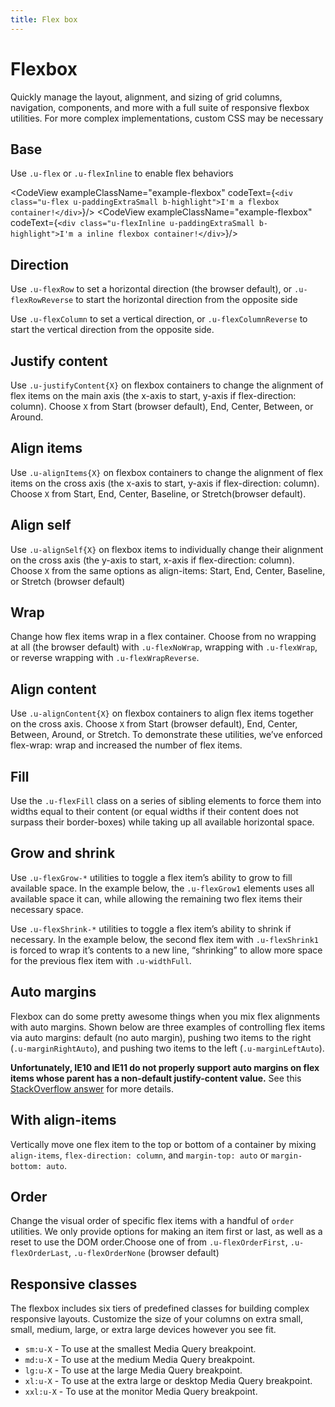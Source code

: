 ```yaml
---
title: Flex box
---
```


# Flexbox

Quickly manage the layout, alignment, and sizing of grid columns, navigation, components, and more with a full suite of responsive flexbox utilities. For more complex implementations, custom CSS may be necessary

## Base

Use `.u-flex` or `.u-flexInline` to enable flex behaviors

<CodeView exampleClassName="example-flexbox" codeText={`<div class="u-flex u-paddingExtraSmall b-highlight">I'm a flexbox container!</div>`}/>
<CodeView exampleClassName="example-flexbox" codeText={`<div class="u-flexInline u-paddingExtraSmall b-highlight">I'm a inline flexbox container!</div>`}/>

## Direction

Use `.u-flexRow` to set a horizontal direction (the browser default), or `.u-flexRowReverse` to start the horizontal direction from the opposite side

<CodeView exampleClassName="example-flexbox" codeText={directionRow}/>

Use `.u-flexColumn` to set a vertical direction, or `.u-flexColumnReverse` to start the vertical direction from the opposite side.

<CodeView exampleClassName="example-flexbox" codeText={directionColumn}/>

## Justify content

Use `.u-justifyContent{X}` on flexbox containers to change the alignment of flex items on the main axis (the x-axis to start, y-axis if flex-direction: column). Choose `X` from Start (browser default), End, Center, Between, or Around.

<CodeView exampleClassName="example-flexbox" codeText={justifyContent}/>

## Align items

Use `.u-alignItems{X}` on flexbox containers to change the alignment of flex items on the cross axis (the x-axis to start, y-axis if flex-direction: column). Choose `X` from Start, End, Center, Baseline, or Stretch(browser default).

<CodeView exampleClassName="example-flexbox" codeText={alignItems}/>

## Align self

Use `.u-alignSelf{X}` on flexbox items to individually change their alignment on the cross axis (the y-axis to start, x-axis if flex-direction: column). Choose `X` from the same options as align-items: Start, End, Center, Baseline, or Stretch (browser default)

<CodeView exampleClassName="example-flexbox" codeText={alignSelf}/>

## Wrap

Change how flex items wrap in a flex container. Choose from no wrapping at all (the browser default) with `.u-flexNoWrap`, wrapping with `.u-flexWrap`, or reverse wrapping with `.u-flexWrapReverse`.

<CodeView exampleClassName="example-flexbox" codeText={wrapFlexbox}/>
<CodeView exampleClassName="example-flexbox" codeText={wrapFlexbox2}/>

## Align content

Use `.u-alignContent{X}` on flexbox containers to align flex items together on the cross axis. Choose `X` from Start (browser default), End, Center, Between, Around, or Stretch. To demonstrate these utilities, we’ve enforced flex-wrap: wrap and increased the number of flex items.

<CodeView exampleClassName="example-flexbox" codeText={alignContent}/>

## Fill

Use the `.u-flexFill` class on a series of sibling elements to force them into widths equal to their content (or equal widths if their content does not surpass their border-boxes) while taking up all available horizontal space.

<CodeView exampleClassName="example-flexbox" codeText={fillFlexbox}/>

## Grow and shrink

Use `.u-flexGrow-*`  utilities to toggle a flex item’s ability to grow to fill available space. In the example below, the `.u-flexGrow1` elements uses all available space it can, while allowing the remaining two flex items their necessary space.

<CodeView exampleClassName="example-flexbox" codeText={growFlexbox}/>

Use `.u-flexShrink-*` utilities to toggle a flex item’s ability to shrink if necessary. In the example below, the second flex item with `.u-flexShrink1` is forced to wrap it’s contents to a new line, “shrinking” to allow more space for the previous flex item with `.u-widthFull`.

<CodeView exampleClassName="example-flexbox" codeText={shrinkFlexbox}/>

## Auto margins

Flexbox can do some pretty awesome things when you mix flex alignments with auto margins. Shown below are three examples of controlling flex items via auto margins: default (no auto margin), pushing two items to the right (`.u-marginRightAuto`), and pushing two items to the left (`.u-marginLeftAuto`).

**Unfortunately, IE10 and IE11 do not properly support auto margins on flex items whose parent has a non-default justify-content value.** See this [StackOverflow answer][1] for more details.

<CodeView exampleClassName="example-flexbox" codeText={autoMargin}/>

## With align-items

Vertically move one flex item to the top or bottom of a container by mixing `align-items`, `flex-direction: column`, and  `margin-top: auto` or `margin-bottom: auto`.

<CodeView exampleClassName="example-flexbox" codeText={withAlignItem}/>

## Order

Change the visual order of specific flex items with a handful of `order` utilities. We only provide options for making an item first or last, as well as a reset to use the DOM order.Choose one of from `.u-flexOrderFirst`, `.u-flexOrderLast`, `.u-flexOrderNone`  (browser default)

<CodeView exampleClassName="example-flexbox" codeText={orderFlexbox}/>

## Responsive classes

The flexbox includes six tiers of predefined classes for building complex responsive layouts. Customize the size of your columns on extra small, small, medium, large, or extra large devices however you see fit.

* `sm:u-X`  - To use at the smallest Media Query breakpoint.
* `md:u-X`  - To use at the medium Media Query breakpoint.
* `lg:u-X`  - To use at the large Media Query breakpoint.
* `xl:u-X`  - To use at the extra large or desktop Media Query breakpoint.
* `xxl:u-X`  - To use at the monitor Media Query breakpoint.

[1]: https://stackoverflow.com/a/37535548
